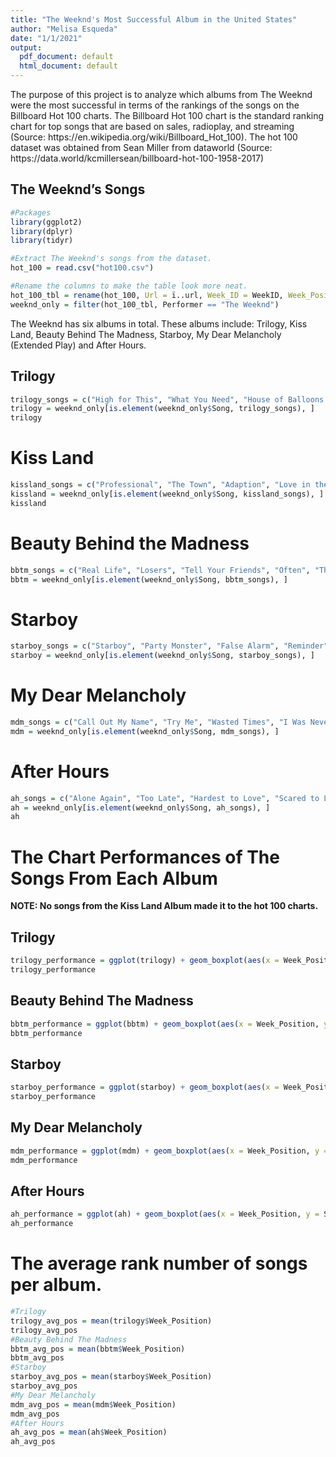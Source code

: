---
title: "The Weeknd's Most Successful Album in the United States"
author: "Melisa Esqueda"
date: "1/1/2021"
output:
  pdf_document: default
  html_document: default
---
The purpose of this project is to analyze which albums from The Weeknd were the most successful in terms of the rankings of the songs on the Billboard Hot 100 charts. The Billboard Hot 100 chart is the standard ranking chart for top songs that are based on sales, radioplay, and streaming (Source: https://en.wikipedia.org/wiki/Billboard_Hot_100). The hot 100 dataset was obtained from Sean Miller from dataworld (Source: https://data.world/kcmillersean/billboard-hot-100-1958-2017)

## The Weeknd's Songs

```{r}
#Packages
library(ggplot2)
library(dplyr)
library(tidyr)

#Extract The Weeknd's songs from the dataset. 
hot_100 = read.csv("hot100.csv")

#Rename the columns to make the table look more neat.
hot_100_tbl = rename(hot_100, Url = ï..url, Week_ID = WeekID, Week_Position = Week.Position, Song_ID = SongID, Previous_Week_Position = Previous.Week.Position, Peak_Position = Peak.Position, Weeks_on_Chart = Weeks.on.Chart)
weeknd_only = filter(hot_100_tbl, Performer == "The Weeknd")
```
The Weeknd has six albums in total. These albums include: Trilogy, Kiss Land, Beauty Behind The Madness, Starboy, My Dear Melancholy (Extended Play) and After Hours.

## Trilogy
```{R}
trilogy_songs = c("High for This", "What You Need", "House of Balloons / Glass Table Girls", "The Morning", "Wicked Games", "The Party & the After Party", "Coming Down", "Loft Music", "The Knowing", "Twenty Eight", 	"Lonely Star", "Life of the Party", "Thursday", 	"The Zone", "The Birds, Pt. 1", "The Birds, Pt. 2", "Gone", "Rolling Stone", "Heaven or Las Vegas", "Valerie", 	"D.D.",	"Montreal", "Outside", "XO / The Host", "Initiation", "Same Old Song", "The Fall", "Next", "Echoes of Silence", "Till Dawn (Here Comes the Sun)")
trilogy = weeknd_only[is.element(weeknd_only$Song, trilogy_songs), ]
trilogy
```


# Kiss Land
```{R}
kissland_songs = c("Professional", "The Town", "Adaption", "Love in the Sky", "Belong to the World", "Live For", "Wanderlust", "Kiss Land", "Pretty", "Tears in the Rain", "Odd Look")
kissland = weeknd_only[is.element(weeknd_only$Song, kissland_songs), ]
kissland
```

# Beauty Behind the Madness
```{R}
bbtm_songs = c("Real Life", "Losers", "Tell Your Friends", "Often", "The Hills", "Acquianted", "Can't Feel My Face", "Shameless", "Earned It", "In The Night", "As You Are", "Dark Times", "Prisoners", "Angel")
bbtm = weeknd_only[is.element(weeknd_only$Song, bbtm_songs), ]
```

# Starboy
```{R}
starboy_songs = c("Starboy", "Party Monster", "False Alarm", "Reminder", "Rockin'", "Secrets", "True Colors", "Stargirl Interlude", "Sidewalks", "Six Feet Under", "Love to Lay", "A Lonely Night", "Attention", "ORdinary Life", "Nothing Without You", "All I Know", "Die For You", "I feel It Coming")
starboy = weeknd_only[is.element(weeknd_only$Song, starboy_songs), ]
```

# My Dear Melancholy
```{R}
mdm_songs = c("Call Out My Name", "Try Me", "Wasted Times", "I Was Never There", "Hurt You", "Privilege")
mdm = weeknd_only[is.element(weeknd_only$Song, mdm_songs), ]
```
# After Hours
```{R}
ah_songs = c("Alone Again", "Too Late", "Hardest to Love", "Scared to Live", "Snowchild", "Escape From LA", "Heartless", "Faith", "Blinding Lights", "In Your Eyes", "Save Your Tears", "Repeat After Me", "After Hours", "Until I Bleed Out")
ah = weeknd_only[is.element(weeknd_only$Song, ah_songs), ]
ah
```

# The Chart Performances of The Songs From Each Album

**NOTE: No songs from the Kiss Land Album made it to the hot 100 charts.**

## Trilogy

```{R}
trilogy_performance = ggplot(trilogy) + geom_boxplot(aes(x = Week_Position, y = Song, color = Song)) + labs(x = "Week Position", y = "Songs", title = "The Trilogy Song Rankings on the Billboard Hot 100 Chart") + xlim(1, 100)
trilogy_performance
```

## Beauty Behind The Madness

```{R}
bbtm_performance = ggplot(bbtm) + geom_boxplot(aes(x = Week_Position, y = Song, color = Song)) + labs(x = "Week Position", y = "Songs", title = "Beauty Behind The Madness Song Rankings on the Billboard Hot 100 Chart") + xlim(1, 100) + theme(plot.title = element_text(size= 12, hjust = 0.5, vjust = 2))
bbtm_performance
```

## Starboy

```{R}
starboy_performance = ggplot(starboy) + geom_boxplot(aes(x = Week_Position, y = Song, color = Song)) + labs(x = "Week Position", y = "Songs", title = "Starboy Song Rankings on the Billboard Hot 100 Chart") + xlim(1, 100) + theme(plot.title = element_text(size= 12, hjust = 0.5, vjust = 2))
starboy_performance
```

## My Dear Melancholy

```{R}
mdm_performance = ggplot(mdm) + geom_boxplot(aes(x = Week_Position, y = Song, color = Song)) + labs(x = "Week Position", y = "Songs", title = "My Dear Melancholy Song Rankings on the Billboard Hot 100 Chart") + xlim(1, 100) + theme(plot.title = element_text(size= 12, hjust = 0.5, vjust = 2))
mdm_performance
```

## After Hours
```{R}
ah_performance = ggplot(ah) + geom_boxplot(aes(x = Week_Position, y = Song, color = Song)) + labs(x = "Week Position", y = "Songs", title = "After Hours Song Rankings on the Billboard Hot 100 Chart") + xlim(1, 100) + theme(plot.title = element_text(size= 12, hjust = 0.5, vjust = 2))
ah_performance
```
# The average rank number of songs per album.


```{R}
#Trilogy
trilogy_avg_pos = mean(trilogy$Week_Position)
trilogy_avg_pos
#Beauty Behind The Madness
bbtm_avg_pos = mean(bbtm$Week_Position)
bbtm_avg_pos
#Starboy
starboy_avg_pos = mean(starboy$Week_Position)
starboy_avg_pos
#My Dear Melancholy
mdm_avg_pos = mean(mdm$Week_Position)
mdm_avg_pos
#After Hours
ah_avg_pos = mean(ah$Week_Position)
ah_avg_pos
```
